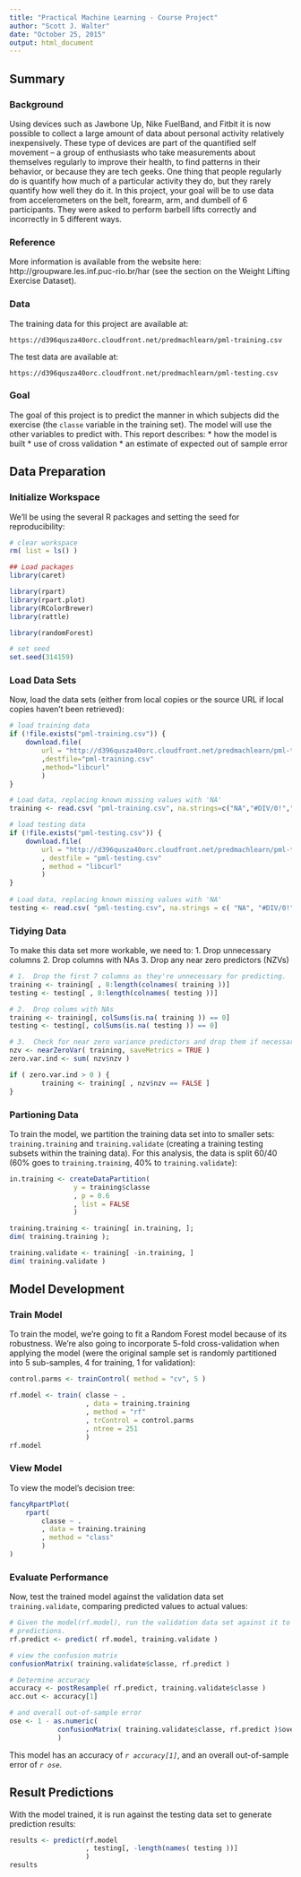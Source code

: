 ```yaml
---
title: "Practical Machine Learning - Course Project"
author: "Scott J. Walter"
date: "October 25, 2015"
output: html_document
---
```


## Summary

### Background

Using devices such as Jawbone Up, Nike FuelBand, and Fitbit it is now possible to collect a large amount of data about personal activity relatively inexpensively. These type of devices are part of the quantified self movement – a group of enthusiasts who take measurements about themselves regularly to improve their health, to find patterns in their behavior, or because they are tech geeks. One thing that people regularly do is quantify how much of a particular activity they do, but they rarely quantify how well they do it. In this project, your goal will be to use data from accelerometers on the belt, forearm, arm, and dumbell of 6 participants. They were asked to perform barbell lifts correctly and incorrectly in 5 different ways.  

### Reference
More information is available from the website here: http://groupware.les.inf.puc-rio.br/har (see the section on the Weight Lifting Exercise Dataset).

### Data
The training data for this project are available at:

`https://d396qusza40orc.cloudfront.net/predmachlearn/pml-training.csv`

The test data are available at:

`https://d396qusza40orc.cloudfront.net/predmachlearn/pml-testing.csv`

### Goal
The goal of this project is to predict the manner in which subjects did the exercise (the `classe` variable in the training set). The model will use the other variables to predict with. This report describes:
* how the model is built
* use of cross validation
* an estimate of expected out of sample error

## Data Preparation

### Initialize Workspace

We'll be using the several R packages and setting the seed for reproducibility:

```r
# clear workspace
rm( list = ls() )

## Load packages
library(caret)

library(rpart)
library(rpart.plot)
library(RColorBrewer)
library(rattle)

library(randomForest)

# set seed
set.seed(314159)
```

### Load Data Sets

Now, load the data sets (either from local copies or the source URL if local copies haven't been retrieved):

```r
# load training data
if (!file.exists("pml-training.csv")) {
    download.file(
        url = "http://d396qusza40orc.cloudfront.net/predmachlearn/pml-training.csv"
        ,destfile="pml-training.csv"
        ,method="libcurl"
        )
}

# Load data, replacing known missing values with 'NA'    
training <- read.csv( "pml-training.csv", na.strings=c("NA","#DIV/0!",""))

# load testing data
if (!file.exists("pml-testing.csv")) {
    download.file(
        url = "http://d396qusza40orc.cloudfront.net/predmachlearn/pml-testing.csv"
        , destfile = "pml-testing.csv"
        , method = "libcurl"
        )
}
    
# Load data, replacing known missing values with 'NA'    
testing <- read.csv( "pml-testing.csv", na.strings = c( "NA", "#DIV/0!", "" ))
```

### Tidying Data

To make this data set more workable, we need to:
1. Drop unnecessary columns
2. Drop columns with NAs
3. Drop any near zero predictors (NZVs)

```r
# 1.  Drop the first 7 columns as they're unnecessary for predicting.
training <- training[ , 8:length(colnames( training ))]
testing <- testing[ , 8:length(colnames( testing ))]

# 2.  Drop colums with NAs
training <- training[, colSums(is.na( training )) == 0] 
testing <- testing[, colSums(is.na( testing )) == 0] 

# 3.  Check for near zero variance predictors and drop them if necessary
nzv <- nearZeroVar( training, saveMetrics = TRUE )
zero.var.ind <- sum( nzv$nzv )

if ( zero.var.ind > 0 ) {
        training <- training[ , nzv$nzv == FALSE ]
}
```

### Partioning Data

To train the model, we partition the training data set into to smaller sets:  `training.training` and `training.validate` (creating a training testing subsets within the training data).  For this analysis, the data is split 60/40 (60% goes to `training.training`, 40% to `training.validate`):

```r
in.training <- createDataPartition(
                y = training$classe
                , p = 0.6
                , list = FALSE
                )

training.training <- training[ in.training, ]; 
dim( training.training ); 

training.validate <- training[ -in.training, ]
dim( training.validate )
```

## Model Development

### Train Model

To train the model, we're going to fit a Random Forest model because of its robustness.  We're also going to incorporate 5-fold cross-validation when applying the model (were the original sample set is randomly partitioned into 5 sub-samples, 4 for training, 1 for validation):

```r
control.parms <- trainControl( method = "cv", 5 )

rf.model <- train( classe ~ .
                   , data = training.training
                   , method = "rf"
                   , trControl = control.parms
                   , ntree = 251
                   )
rf.model
```

### View Model

To view the model's decision tree:

```r
fancyRpartPlot( 
    rpart(
        classe ~ .
        , data = training.training
        , method = "class"
        ) 
)
```

### Evaluate Performance

Now, test the trained model against the validation data set `training.validate`, comparing predicted values to actual values:

```r
# Given the model(rf.model), run the validation data set against it to generate
# predictions.
rf.predict <- predict( rf.model, training.validate )

# view the confusion matrix
confusionMatrix( training.validate$classe, rf.predict )

# Determine accuracy
accuracy <- postResample( rf.predict, training.validate$classe )
acc.out <- accuracy[1]

# and overall out-of-sample error
ose <- 1 - as.numeric(
            confusionMatrix( training.validate$classe, rf.predict )$overall[1]
            )
```

This model has an accuracy of *`r accuracy[1]`*, and an overall out-of-sample error of *`r ose`*.

## Result Predictions

With the model trained, it is run against the testing data set to generate prediction results:

```r
results <- predict(rf.model
                   , testing[, -length(names( testing ))]
                   )
results
```
